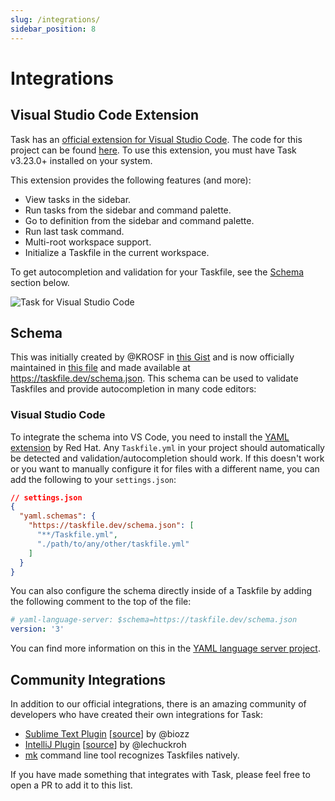 ```yaml
---
slug: /integrations/
sidebar_position: 8
---
```


# Integrations

## Visual Studio Code Extension

Task has an
[official extension for Visual Studio Code](https://marketplace.visualstudio.com/items?itemName=task.vscode-task).
The code for this project can be found
[here](https://github.com/go-task/vscode-task). To use this extension, you must
have Task v3.23.0+ installed on your system.

This extension provides the following features (and more):

- View tasks in the sidebar.
- Run tasks from the sidebar and command palette.
- Go to definition from the sidebar and command palette.
- Run last task command.
- Multi-root workspace support.
- Initialize a Taskfile in the current workspace.

To get autocompletion and validation for your Taskfile, see the
[Schema](#schema) section below.

![Task for Visual Studio Code](https://github.com/go-task/vscode-task/blob/main/res/preview.png?raw=true)

## Schema

This was initially created by @KROSF in
[this Gist](https://gist.github.com/KROSF/c5435acf590acd632f71bb720f685895) and
is now officially maintained in
[this file](https://github.com/go-task/task/blob/main/docs/static/schema.json)
and made available at https://taskfile.dev/schema.json. This schema can be used
to validate Taskfiles and provide autocompletion in many code editors:

### Visual Studio Code

To integrate the schema into VS Code, you need to install the
[YAML extension](https://marketplace.visualstudio.com/items?itemName=redhat.vscode-yaml)
by Red Hat. Any `Taskfile.yml` in your project should automatically be detected
and validation/autocompletion should work. If this doesn't work or you want to
manually configure it for files with a different name, you can add the following
to your `settings.json`:

```json
// settings.json
{
  "yaml.schemas": {
    "https://taskfile.dev/schema.json": [
      "**/Taskfile.yml",
      "./path/to/any/other/taskfile.yml"
    ]
  }
}
```

You can also configure the schema directly inside of a Taskfile by adding the
following comment to the top of the file:

```yaml
# yaml-language-server: $schema=https://taskfile.dev/schema.json
version: '3'
```

You can find more information on this in the
[YAML language server project](https://github.com/redhat-developer/yaml-language-server).

## Community Integrations

In addition to our official integrations, there is an amazing community of
developers who have created their own integrations for Task:

- [Sublime Text Plugin](https://packagecontrol.io/packages/Taskfile)
  [[source](https://github.com/biozz/sublime-taskfile)] by @biozz
- [IntelliJ Plugin](https://plugins.jetbrains.com/plugin/17058-taskfile)
  [[source](https://github.com/lechuckroh/task-intellij-plugin)] by @lechuckroh
- [mk](https://github.com/pycontribs/mk) command line tool recognizes Taskfiles
  natively.

If you have made something that integrates with Task, please feel free to open a
PR to add it to this list.
